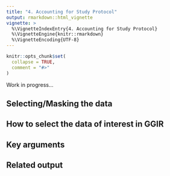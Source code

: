 ```yaml
---
title: "4. Accounting for Study Protocol"
output: rmarkdown::html_vignette
vignette: >
  %\VignetteIndexEntry{4. Accounting for Study Protocol}
  %\VignetteEngine{knitr::rmarkdown}
  %\VignetteEncoding{UTF-8}
---
```


```r
knitr::opts_chunk$set(
  collapse = TRUE,
  comment = "#>"
)
```

Work in progress...

## Selecting/Masking the data

## How to select the data of interest in GGIR

## Key arguments

## Related output
